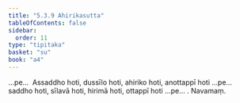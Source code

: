 ```yaml
---
title: "5.3.9 Ahirikasutta"
tableOfContents: false
sidebar:
  order: 11
type: "tipitaka"
basket: "su"
book: "a4"
---
```



<DynamicBreadcrumb />

<Division number="229" book="a4">

<Paragraph number="1416" book="a4">
…pe…  Assaddho hoti, dussīlo hoti, ahiriko hoti, anottappī hoti …pe…  saddho hoti, sīlavā hoti, hirimā hoti, ottappī hoti …pe… .

</Paragraph>
</Division>

<Paragraph number="1417" type="center" book="a4">
Navamaṃ.
</Paragraph>